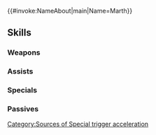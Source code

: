 {{#invoke:NameAbout|main|Name=Marth}}{{HeroPage Tabs}}
{{Hero Infobox
|Name=Marth
|Title=Of Beginnings
|WeaponType=Red Sword
|MoveType=Infantry
|Origin=Fire Emblem: Mystery of the Emblem,Fire Emblem Engage
|Gender=Male
|emblemEffect=Accelerates Special trigger (cooldown count-1; max cooldown count cannot be reduced below 1).<br>If unit triggers the "unit attacks twice" effect, reduces Special damage by 8.
|actorEN=Yuri Lowenthal
|actorJP=緑川光
|artist=藤川祥
|additionDate=January 30, 2024
|releaseDate=January 30, 2024
|entry=1;14
|cv1=1
|cv2=100100
|TagID=紋章マルス
|InternalID=1057
|Properties=emblem
|description=One of the Emblems who were summoned to Elyos. Resides in the Ring of the Hero-King. Appears in Fire Emblem: Mystery of the Emblem / Fire Emblem Engage.
}}
{{Stats Page
|Lv1HP=19|Lv1ATK=10|Lv1SPD=8|Lv1DEF=9|Lv1RES=10
|GRHP=50|GRATK=80|GRSPD=90|GRDEF=55|GRRES=40
}}
==Skills==
===Weapons===
{{Weapons Table
|weapon1=Iron Sword
|weapon1Default=1
|weapon1Unlock=1
|weapon2=Steel Sword
|weapon2Default=2
|weapon2Unlock=2
|weapon3=Silver Sword
|weapon3Default=4
|weapon3Unlock=3
|weapon4=Hero-King Sword
|weapon4Default=5
|weapon4Unlock=5
}}
===Assists===
{{Assists Table}}
===Specials===
{{Specials Table
|special1=Night Sky
|special1Default=4
|special1Unlock=3
|special2=Glimmer
|special2Unlock=4
|special3=Lodestar Rush
|special3Unlock=5
}}
===Passives===
{{Passives Table
|passiveA1=Atk/Spd Finish 1
|passiveA2=Atk/Spd Finish 2
|passiveA3=Atk/Spd Finish 3
|passiveA4=Atk/Spd Finish 4
|passiveA1Unlock=2
|passiveA2Unlock=3
|passiveA3Unlock=4
|passiveA4Unlock=5
|passiveB1=Potent 1
|passiveB2=Potent 2
|passiveB3=Potent 3
|passiveB4=Potent 4
|passiveB1Unlock=2
|passiveB2Unlock=3
|passiveB3Unlock=4
|passiveB4Unlock=5
|passiveC1=Inf. Null Follow 1
|passiveC2=Inf. Null Follow 2
|passiveC3=Inf. Null Follow 3
|passiveC4=Inf. Null Follow 4
|passiveC1Unlock=2
|passiveC2Unlock=3
|passiveC3Unlock=4
|passiveC4Unlock=5
}}
{{Heroes Navbox}}
[[Category:Sources of Special trigger acceleration]]